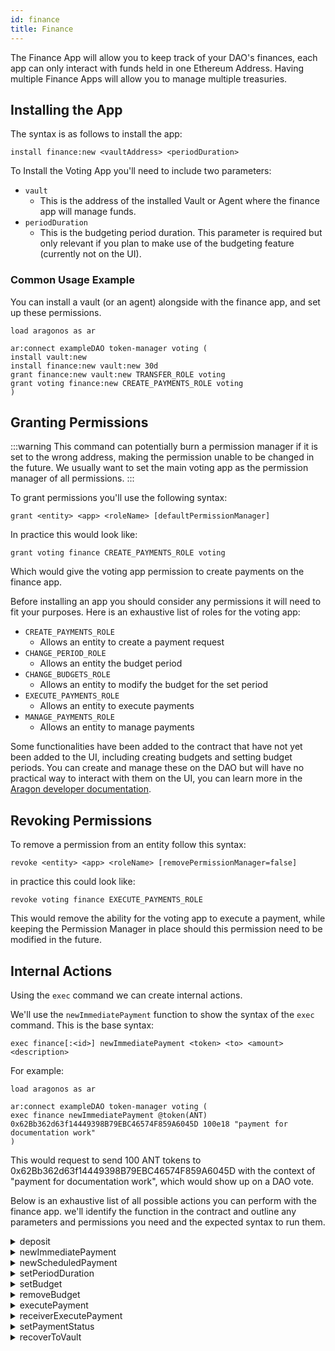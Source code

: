 ```yaml
---
id: finance
title: Finance
---
```


The Finance App will allow you to keep track of your DAO's finances, each app can only interact with funds held in one Ethereum Address. Having multiple Finance Apps will allow you to manage multiple treasuries.


## Installing the App


The syntax is as follows to install the app:

```
install finance:new <vaultAddress> <periodDuration>
```

To Install the Voting App you'll need to include two parameters:
 - `vault`
    - This is the address of the installed Vault or Agent where the finance app will manage funds.
 - `periodDuration`
    - This is the budgeting period duration. This parameter is required but only relevant if you plan to make use of the budgeting feature (currently not on the UI).


### Common Usage Example

You can install a vault (or an agent) alongside with the finance app, and set up these permissions.
```
load aragonos as ar

ar:connect exampleDAO token-manager voting (
install vault:new
install finance:new vault:new 30d
grant finance:new vault:new TRANSFER_ROLE voting
grant voting finance:new CREATE_PAYMENTS_ROLE voting
)
```


<InstallVersioning />

## Granting Permissions

:::warning
This command can potentially burn a permission manager if it is set to the wrong address, making the permission unable to be changed in the future. We usually want to set the main voting app as the permission manager of all permissions.
:::

To grant permissions you'll use the following syntax:

```
grant <entity> <app> <roleName> [defaultPermissionManager]
```

In practice this would look like:

```
grant voting finance CREATE_PAYMENTS_ROLE voting
````

Which would give the voting app permission to create payments on the finance app.

Before installing an app you should consider any permissions it will need to fit your purposes. Here is an exhaustive list of roles for the voting app:

- `CREATE_PAYMENTS_ROLE`
    - Allows an entity to create a payment request
- `CHANGE_PERIOD_ROLE`
    - Allows an entity the budget period
- `CHANGE_BUDGETS_ROLE`
    - Allows an entity to modify the budget for the set period
- `EXECUTE_PAYMENTS_ROLE`
    - Allows an entity to execute payments
- `MANAGE_PAYMENTS_ROLE`
    - Allows an entity to manage payments

<TypesOfEntities />



<OracleGrant />

Some functionalities have been added to the contract that have not yet been added to the UI, including creating budgets and setting budget periods. You can create and manage these on the DAO but will have no practical way to interact with them on the UI, you can learn more in the [Aragon developer documentation](https://hack.aragon.org/docs/guides-custom-deploy#adding-a-vault-and-finance-instance).

## Revoking Permissions

To remove a permission from an entity follow this syntax:

```
revoke <entity> <app> <roleName> [removePermissionManager=false]
```

in practice this could look like:

```
revoke voting finance EXECUTE_PAYMENTS_ROLE
```

This would remove the ability for the voting app to execute a payment, while keeping the Permission Manager in place should this permission need to be modified in the future.

## Internal Actions

Using the `exec` command we can create internal actions.

We'll use the `newImmediatePayment` function to show the syntax of the `exec` command. This is the base syntax:

```
exec finance[:<id>] newImmediatePayment <token> <to> <amount> <description>
```

For example:

```
load aragonos as ar

ar:connect exampleDAO token-manager voting (
exec finance newImmediatePayment @token(ANT) 0x62Bb362d63f14449398B79EBC46574F859A6045D 100e18 "payment for documentation work"
)
```

This would request to send 100 ANT tokens to 0x62Bb362d63f14449398B79EBC46574F859A6045D with the context of "payment for documentation work", which would show up on a DAO vote.

Below is an exhaustive list of all possible actions you can perform with the finance app. we'll identify the function in the contract and outline any parameters and permissions you need and the expected syntax to run them.

<details><summary>deposit</summary>

This will deposit approved ERC20 or ETH tokens into the vault managed by the finance app.

#### Parameters

- `token` - The address of the token that you wish to deposit. (address)
- `amount` - The amount of tokens you wish to deposit. **Take note of the token's decimal precision**. (uint256)
- `reference` - The reason for the deposit. (string)

#### Permissions

No additional permissions are needed to perform this function.

#### Syntax

`exec finance deposit <token> <amount> <reference>`

</details>

<details><summary>newImmediatePayment</summary>

This will create a new payment submission, requesting tokens held in the finance app's specified vault.

#### Parameters

- `token` - The address of the token you are requesting payment of. (address)
- `receiver` - The address of the entity that will receive the tokens. (address)
- `amount` - The amount of tokens being requested. **Take note of the token's decimal precision**. (uint256)
- `reference` - The reason for the deposit. (string)

#### Permissions

The entity creating the action will need the `CREATE_PAYMENTS_ROLE` role.

#### Syntax

```
exec finance newImmediatePayment <token> <receiver> <amount> <reference>
````


</details>

<details><summary>newScheduledPayment</summary>

Sets up a recurring payment scheduled for a specified amount of time, at set intervals with a specified token.

#### Parameters

- `token` - The address of the token you are requesting payment of. (address)
- `receiver` - The address of the entity that will receive the tokens. (address)
- `amount` - The amount of tokens being requested. **Take note of the token's decimal precision**. (uint256)
- `initialPaymentTime` - The timestamp of when the first payment is created. (unint64)
- `interval` - The amount of time that passes between one payment to the next. (uint64)
- `maxExecutions` - The maximum instances a payment can be executed. (uint64)
- `reference` - The reason for the deposit. (string)

#### Permissions

The entity creating the action will need the `CREATE_PAYMENTS_ROLE` role.

#### Syntax

```
exec finance newImmediatePayment <token> <receiver> <amount> <initialPaymentTime> <interval> <maxExecutions> <reference>
````


</details>

<details><summary>setPeriodDuration</summary>

Changes the accounting period duration, used for establishing periodic budgets.

#### Parameters

- `periodDuration` - The amount of time you want to change the budget duration to. (uint64)

#### Permissions

The entity creating the action will need the `CHANGE_PERIOD_ROLE` role.

#### Syntax

```
exec finance setPeriodDuration <periodDuration>
```


</details>

<details><summary>setBudget</summary>

This will establish a budget, setting a cap on the amount of a specified token that can be paid out in each period.

#### Parameters

- `token` - The address of the token you wish to set a budget for.
- `amount` - The maximum amount of specified tokens that can be paid out within the budget.

#### Permissions

The entity creating the action will need the `CHANGE_BUDGETS_ROLE` role.

#### Syntax

```
exec finance setBudget <token> <amount>
```


</details>

<details><summary>removeBudget</summary>

Removes any set budget for the specified token.

#### Parameters

- `token` - The address of the token you wish to remove a budget for.

#### Permissions

The entity creating the action will need the `CHANGE_BUDGETS_ROLE` role.

#### Syntax

```
exec finance removeBudget <token> <amount>
```


</details>

<details><summary>executePayment</summary>

Execute a pending payment.

#### Parameters

- `paymentId` - The numerical identifier of the pending payment. (uint256)

#### Permissions

The entity that will execute the payment needs the `EXECUTE_PAYMENTS_ROLE` role.

#### Syntax

```
exec finance executePayment <paymentId>
```


</details>

<details><summary>receiverExecutePayment</summary>

This allows the receipient of the payment to execute it without needing the `EXECUTE_PAYMENTS_ROLE`.

#### Parameters

- `paymentId` - The numerical identifier of the pending payment. (uint256)

#### Permissions

There are no permissions needed to execute this function, except that the caller must be the payment recipient address.

#### Syntax

```
exec finance receiverExecutePayment <paymentId>
```


</details>

<details><summary>setPaymentStatus</summary>

Can activate or disable an established payment.

#### Parameters

- `paymentId` - The numerical identifier of the payment you wish to change the status of. (uint256)
- `active` - Whether to change the payment status to active (true) or disabled (false). (boolean)

#### Permissions

The entity that wishes to change the status of a payment will need the `MANAGE_PAYMENTS_ROLE` role.

#### Syntax

```
exec finance setPaymentStatus <paymentId> <active>
```


</details>

<details><summary>recoverToVault</summary>

Sends the full holdings of a specified token that is held by this contract the vault/agent. This is in case tokens are mistakenly sent to this contract.

#### Parameters

- `token` - The address of the token you wish to recover to the vault.

#### Permissions

No permissions are needed to perform this function.

#### Syntax

```
exec finance recoverToVault <token>
```

</details>
